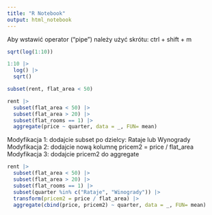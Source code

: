 ```yaml
---
title: "R Notebook"
output: html_notebook
---
```


Aby wstawić operator ("pipe") należy użyć skrótu: ctrl + shift + m


```r
sqrt(log(1:10))
```

```r
1:10 |> 
  log() |> 
  sqrt()
```

```r
subset(rent, flat_area < 50)
```

```r
rent |> 
  subset(flat_area < 50) |> 
  subset(flat_area > 20) |> 
  subset(flat_rooms == 1) |> 
  aggregate(price ~ quarter, data = _, FUN= mean)
```

Modyfikacja 1: dodajcie subset po dzielcy: Rataje lub Wynogrady
Modyfikacja 2: dodajcie nową kolumnę pricem2 = price / flat_area
Modyfikacja 3: dodajcie pricem2 do aggregate


```r
rent |> 
  subset(flat_area < 50) |> 
  subset(flat_area > 20) |> 
  subset(flat_rooms == 1) |> 
  subset(quarter %in% c("Rataje", "Winogrady")) |> 
  transform(pricem2 = price / flat_area) |> 
  aggregate(cbind(price, pricem2) ~ quarter, data = _, FUN= mean)
```



